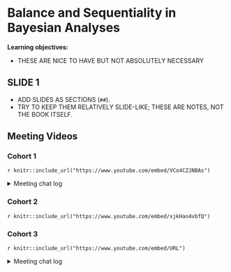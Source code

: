 # Balance and Sequentiality in Bayesian Analyses

**Learning objectives:**

- THESE ARE NICE TO HAVE BUT NOT ABSOLUTELY NECESSARY

## SLIDE 1

- ADD SLIDES AS SECTIONS (`##`).
- TRY TO KEEP THEM RELATIVELY SLIDE-LIKE; THESE ARE NOTES, NOT THE BOOK ITSELF.

## Meeting Videos

### Cohort 1

`r knitr::include_url("https://www.youtube.com/embed/VCo4CZJNBAs")`

<details>
<summary> Meeting chat log </summary>

```
00:14:08	Brendan Lam:	eventually!
```
</details>


### Cohort 2

`r knitr::include_url("https://www.youtube.com/embed/xjkHan4vbfQ")`


### Cohort 3

`r knitr::include_url("https://www.youtube.com/embed/URL")`

<details>
<summary> Meeting chat log </summary>

```
LOG
```
</details>
